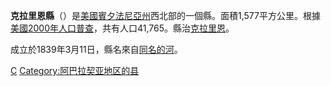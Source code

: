 {{Infobox U.S. County| 
 county  = 克拉里恩縣|
 state = 賓夕法尼亞州 |
 en county  = Clarion County|
 en state = Pennsylvania |
 seal = Clarion County Pennsylvania seal.png |
 map = Map of Pennsylvania highlighting Clarion County.svg |
 map size = 225|
 founded = [[March_11|March 11]], [[1839|1839]]|
 seat = [[Clarion,_Pennsylvania|Clarion]] | 
 largest city = Clarion |
 area_total_sq_mi =609 |
 area_water_sq_mi =7 |
 area percentage = 1.07% |
 census yr = 2000|
 pop = 41765 |
 density_km2 =27|
 web = www.co.clarion.pa.us|
|}}
'''克拉里恩縣'''（{{lang-en|Clarion County}}）是[[美國|美國]][[賓夕法尼亞州|賓夕法尼亞州]]西北部的一個縣。面積1,577平方公里。根據[[美國2000年人口普查|美國2000年人口普查]]，共有人口41,765。縣治[[克拉里恩_(賓夕法尼亞州)|克拉里恩]]。

成立於1839年3月11日，縣名來自[[克拉里恩河|同名的河]]。
{{Pennsylvania-stub}}
{{Pennsylvania}}

[[Category:賓夕法尼亞州行政區劃|C]]
[[Category:阿巴拉契亚地区的县|Category:阿巴拉契亚地区的县]]